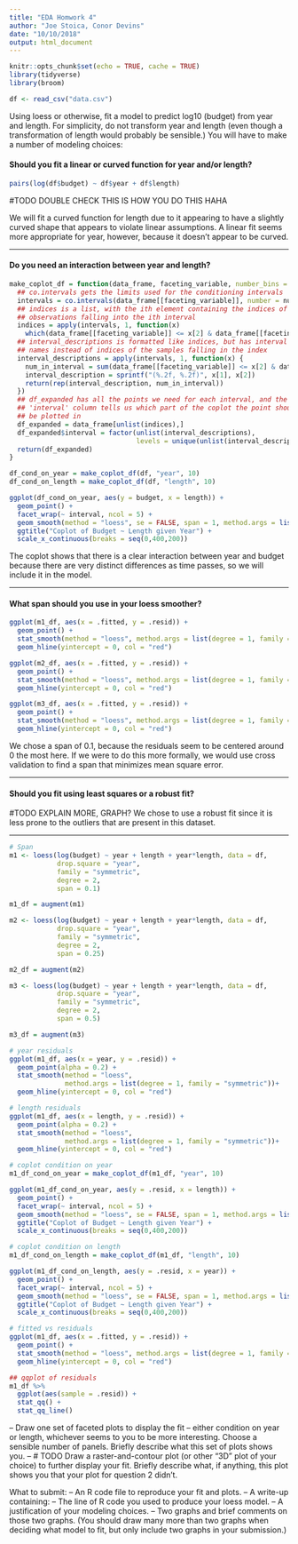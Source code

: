 ```yaml
---
title: "EDA Homwork 4"
author: "Joe Stoica, Conor Devins"
date: "10/10/2018"
output: html_document
---
```


```r
knitr::opts_chunk$set(echo = TRUE, cache = TRUE)
library(tidyverse)
library(broom)
```

```r
df <- read_csv("data.csv")
```

Using loess or otherwise, fit a model to predict log10 (budget) from year and length.  For
simplicity, do not transform year and length (even though a transformation of length would
probably be sensible.) You will have to make a number of modeling choices:


#### Should you fit a linear or curved function for year and/or length?

```r
pairs(log(df$budget) ~ df$year + df$length)
```
#TODO DOUBLE CHECK THIS IS HOW YOU DO THIS HAHA

We will fit a curved function for length due to it appearing to have a slightly 
curved shape that appears to violate linear assumptions. A linear fit seems more 
appropriate for year, however, because it doesn't appear to be curved.  

***

#### Do you need an interaction between year and length?

```r
make_coplot_df = function(data_frame, faceting_variable, number_bins = 6) {
  ## co.intervals gets the limits used for the conditioning intervals
  intervals = co.intervals(data_frame[[faceting_variable]], number = number_bins)
  ## indices is a list, with the ith element containing the indices of the
  ## observations falling into the ith interval
  indices = apply(intervals, 1, function(x)
    which(data_frame[[faceting_variable]] <= x[2] & data_frame[[faceting_variable]] >= x[1]))
  ## interval_descriptions is formatted like indices, but has interval
  ## names instead of indices of the samples falling in the index
  interval_descriptions = apply(intervals, 1, function(x) {
    num_in_interval = sum(data_frame[[faceting_variable]] <= x[2] & data_frame[[faceting_variable]] >= x[1])
    interval_description = sprintf("(%.2f, %.2f)", x[1], x[2])
    return(rep(interval_description, num_in_interval))
  })
  ## df_expanded has all the points we need for each interval, and the
  ## 'interval' column tells us which part of the coplot the point should
  ## be plotted in
  df_expanded = data_frame[unlist(indices),]
  df_expanded$interval = factor(unlist(interval_descriptions),
                                levels = unique(unlist(interval_descriptions)), ordered = TRUE)
  return(df_expanded)
}

df_cond_on_year = make_coplot_df(df, "year", 10)
df_cond_on_length = make_coplot_df(df, "length", 10)

ggplot(df_cond_on_year, aes(y = budget, x = length)) +
  geom_point() +
  facet_wrap(~ interval, ncol = 5) +
  geom_smooth(method = "loess", se = FALSE, span = 1, method.args = list(degree = 1)) +
  ggtitle("Coplot of Budget ~ Length given Year") + 
  scale_x_continuous(breaks = seq(0,400,200))
```

The coplot shows that there is a clear interaction between year and budget because there are very distinct differences as time passes, so we will include it in the model. 

***

#### What span should you use in your loess smoother?

```r
ggplot(m1_df, aes(x = .fitted, y = .resid)) +
  geom_point() + 
  stat_smooth(method = "loess", method.args = list(degree = 1, family = "symmetric"), se = TRUE) + 
  geom_hline(yintercept = 0, col = "red")
```

```r
ggplot(m2_df, aes(x = .fitted, y = .resid)) +
  geom_point() + 
  stat_smooth(method = "loess", method.args = list(degree = 1, family = "symmetric"), se = TRUE) + 
  geom_hline(yintercept = 0, col = "red")

ggplot(m3_df, aes(x = .fitted, y = .resid)) +
  geom_point() + 
  stat_smooth(method = "loess", method.args = list(degree = 1, family = "symmetric"), se = TRUE) + 
  geom_hline(yintercept = 0, col = "red")
```

We chose a span of 0.1, because the residuals seem to be centered around 0 the most here. 
If we were to do this more formally, we would use cross validation to find a span
that minimizes mean square error.  

***

#### Should you fit using least squares or a robust fit?
#TODO EXPLAIN MORE, GRAPH?
We chose to use a robust fit since it is less prone to the outliers that are present
in this dataset. 

***

```r
# Span 
m1 <- loess(log(budget) ~ year + length + year*length, data = df,
            drop.square = "year",
            family = "symmetric",
            degree = 2, 
            span = 0.1)

m1_df = augment(m1)

m2 <- loess(log(budget) ~ year + length + year*length, data = df,
            drop.square = "year",
            family = "symmetric",
            degree = 2, 
            span = 0.25)

m2_df = augment(m2)

m3 <- loess(log(budget) ~ year + length + year*length, data = df,
            drop.square = "year",
            family = "symmetric",
            degree = 2, 
            span = 0.5)

m3_df = augment(m3)
```


```r
# year residuals
ggplot(m1_df, aes(x = year, y = .resid)) +
  geom_point(alpha = 0.2) +
  stat_smooth(method = "loess", 
              method.args = list(degree = 1, family = "symmetric"))+
  geom_hline(yintercept = 0, col = "red")

# length residuals
ggplot(m1_df, aes(x = length, y = .resid)) +
  geom_point(alpha = 0.2) +
  stat_smooth(method = "loess", 
              method.args = list(degree = 1, family = "symmetric"))+
  geom_hline(yintercept = 0, col = "red")

# coplot condition on year
m1_df_cond_on_year = make_coplot_df(m1_df, "year", 10)

ggplot(m1_df_cond_on_year, aes(y = .resid, x = length)) +
  geom_point() +
  facet_wrap(~ interval, ncol = 5) +
  geom_smooth(method = "loess", se = FALSE, span = 1, method.args = list(degree = 1, family = "symmetric")) +
  ggtitle("Coplot of Budget ~ Length given Year") + 
  scale_x_continuous(breaks = seq(0,400,200))

# coplot condition on length
m1_df_cond_on_length = make_coplot_df(m1_df, "length", 10)

ggplot(m1_df_cond_on_length, aes(y = .resid, x = year)) +
  geom_point() +
  facet_wrap(~ interval, ncol = 5) +
  geom_smooth(method = "loess", se = FALSE, span = 1, method.args = list(degree = 1, family = "symmetric")) +
  ggtitle("Coplot of Budget ~ Length given Year") + 
  scale_x_continuous(breaks = seq(0,400,200))

# fitted vs residuals 
ggplot(m1_df, aes(x = .fitted, y = .resid)) +
  geom_point() + 
  stat_smooth(method = "loess", method.args = list(degree = 1, family = "symmetric"), se = TRUE) + 
  geom_hline(yintercept = 0, col = "red")

## qqplot of residuals
m1_df %>% 
  ggplot(aes(sample = .resid)) + 
  stat_qq() + 
  stat_qq_line()
```


–
Draw  one  set  of  faceted  plots  to  display  the  fit  –  either  condition  on  year  or  length,
whichever seems to you to be more interesting. Choose a sensible number of panels. Briefly
describe what this set of plots shows you.
–
# TODO
Draw a raster-and-contour plot (or other "3D" plot of your choice) to further display your
fit.  Briefly describe what, if anything, this plot shows you that your plot for question 2 didn’t.

What to submit:
–
An R code file to reproduce your fit and plots.
–
A write-up containing:
–
The line of R code you used to produce your loess model.
–
A justification of your modeling choices.
–
Two graphs and brief comments on those two graphs.  (You should draw many more
than two graphs when deciding what model to fit, but only include two graphs in
your submission.)

